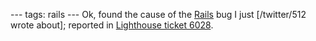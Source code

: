 ---
tags: rails
---
Ok, found the cause of the [[Rails]] bug I just [/twitter/512 wrote about]; reported in [https://rails.lighthouseapp.com/projects/8994/tickets/6028 Lighthouse ticket 6028].

